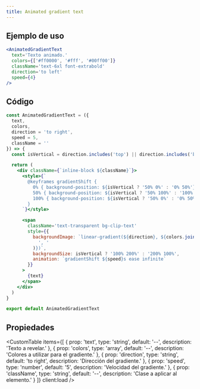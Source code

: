 ```yaml
---
title: Animated gradient text
---
```



<div className='flex items-center justify-center mx-auto not-prose'>
  <Alert
    title='Pista'
    content='Observa el color de la letra en el ejemplo 👀.'
    type='default'
    styleVariant='bordered'
    client:load
  />
</div>

<div className='flex flex-col items-center justify-center mt-60 mb-60 not-prose'>
  <AnimatedGradientText
    text='Texto animado.'
    colors={['#ff0000', '#fff', '#00ff00']}
    className='text-6xl font-extrabold'
    direction='to left'
    speed={4}
    client:load
  />
</div>

## Ejemplo de uso

<CodeBlock client:load>

```jsx
<AnimatedGradientText
  text='Texto animado.'
  colors={['#ff0000', '#fff', '#00ff00']}
  className='text-6xl font-extrabold'
  direction='to left'
  speed={4}
/>
```

</CodeBlock>

## Código

<CodeBlock client:load>

```jsx
const AnimatedGradientText = ({
  text,
  colors,
  direction = 'to right',
  speed = 5,
  className = ''
}) => {
  const isVertical = direction.includes('top') || direction.includes('bottom')

  return (
    <div className={`inline-block ${className}`}>
      <style>{`
        @keyframes gradientShift {
          0% { background-position: ${isVertical ? '50% 0%' : '0% 50%'}; }
          50% { background-position: ${isVertical ? '50% 100%' : '100% 50%'}; }
          100% { background-position: ${isVertical ? '50% 0%' : '0% 50%'}; }
        }
      `}</style>

      <span
        className='text-transparent bg-clip-text'
        style={{
          backgroundImage: `linear-gradient(${direction}, ${colors.join(
            ', '
          )})`,
          backgroundSize: isVertical ? '100% 200%' : '200% 100%',
          animation: `gradientShift ${speed}s ease infinite`
        }}
      >
        {text}
      </span>
    </div>
  )
}

export default AnimatedGradientText
```

</CodeBlock>

## Propiedades

<CustomTable
  items={[
    {
      prop: 'text',
      type: 'string',
      default: '--',
      description: 'Texto a revelar.'
    },
    {
      prop: 'colors',
      type: 'array',
      default: '--',
      description: 'Colores a utilizar para el gradiente.'
    },
    {
      prop: 'direction',
      type: 'string',
      default: 'to right',
      description: 'Dirección del gradiente.'
    },
    {
      prop: 'speed',
      type: 'number',
      default: '5',
      description: 'Velocidad del gradiente.'
    },
    {
      prop: 'className',
      type: 'string',
      default: '--',
      description: 'Clase a aplicar al elemento.'
    }
  ]}
  client:load
/>
